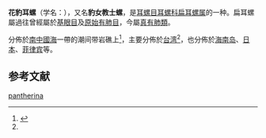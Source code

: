 {{distinguish|豹耳螺}}
{{Speciesbox
 | taxon = Pythia pantherina
 | authority = (A. Adams, 1851)
 | synonyms =
}}

'''花豹耳螺'''（学名：''{{lang|la|Pythia pantherina}}''），又名'''豹女教士螺'''，是[[耳螺目|耳螺目]][[耳螺科|耳螺科]][[扁耳螺属|扁耳螺属]]的一种。扁耳螺屬過往曾經屬於[[基眼目|基眼目]]及[[原始有肺目|原始有肺目]]，今屬[[真有肺類|真有肺類]]。

分佈於[[南中國海|南中國海]]一帶的潮间带岩礁上<ref name=shell_1867>{{cite web|url=http://shell.sinica.edu.tw/chinese/shellbase_detail.php?science_no=1867|title=国际贝库：花豹耳螺|publisher=台湾贝类资料库|accessdate=2009-08-11}}</ref>，主要分佈於[[台湾|台湾]]<ref name=shell_1867 />，也分佈於[[海南岛|海南岛]]、[[日本|日本]]、[[菲律宾|菲律宾]]等。

==参考文献==
{{reflist|2}}
{{Taxonbar|from=Q15233963}}

[[Category:扁耳螺属|pantherina]]


{{Animal-stub}}